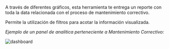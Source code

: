 A través de diferentes gráficos, esta herramienta te entrega un reporte con toda la data relacionada con el proceso de mantenimiento correctivo. 

Permite la utilización de filtros para acotar la información visualizada.

_Ejemplo de un panel de analítica perteneciente a Mantenimiento Correctivo:_

<div className="align-center">

![dashboard](/img/productos_es/product_cm_dashboard_preview.png)

</div>